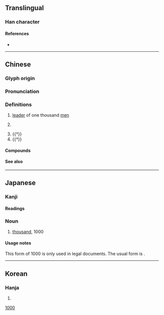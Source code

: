 {{also|千|任|件}}
{{character info}}
==Translingual==

===Han character===
{{Han char|rn=9|rad=人|as=03|sn=5|four=22240|canj=OHJ|ids=⿰亻千}}

====References====
* {{Han ref|kx=0093.050|dkj=00380|dj=0197.020|hdz=10114.040|uh=4EDF|ud=20191|bh=A561|bd=42337}}

----

==Chinese==
{{zh-forms}}

===Glyph origin===
{{Han etym}}

===Pronunciation===
{{zh-pron
|m=qiān
|c=cin1
|mn=chheng
|mc=y
|oc=y
|cat=num,n,a
}}

===Definitions===
{{zh-hanzi}}

# {{lb|zh|historical}} [[leader]] of one thousand [[men]]
# {{lb|zh|financial}} {{zh-alt-form|千|tr=-|thousand}}
# {{†}} {{zh-alt-form|阡|[[footpath]] between [[field]]s going [[north]]/[[south]]|tr=-}}
# {{†}} {{zh-alt-form|芊|[[lush]] (vegetation)|tr=-}}

====Compounds====
{{zh-der|仟伯|仟仟|田連仟佰|仟眠|田連仟伯}}

====See also====
{{Chinese-numbers}}

{{cln|zh|numeral symbols|numerals}}

----

==Japanese==

===Kanji===
{{ja-kanji|grade=|rs=人03}}

====Readings====
{{ja-readings
|goon=せん
|kanon=せん
|kun=かしら-, ち-
|nanori=しげる
}}

===Noun===
{{ja-noun|せん}}

# [[thousand]], 1000

====Usage notes====
This form of 1000 is only used in legal documents. The usual form is {{l|ja|千}}.

[[Category:Japanese numeral symbols|1000]]

----

==Korean==

===Hanja===
{{ko-hanja|hangeul=천|rv=cheon|mr=ch'ŏn}}

# {{rfdef|ko|sort=人03}}